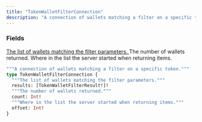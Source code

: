 ```yaml
---
title: "TokenWalletFilterConnection"
description: "A connection of wallets matching a filter on a specific token."
---
```


### Fields

<a href="/api-reference/types/tokenwalletfilterresult">
  <ResponseField name="results" type="[TokenWalletFilterResult!]!" required>
    The list of wallets matching the filter parameters.
  </ResponseField>
</a>

<ResponseField name="count" type="Int!" required>
  The number of wallets returned.
</ResponseField>

<ResponseField name="offset" type="Int!" required>
  Where in the list the server started when returning items.
</ResponseField>


```graphql TokenWalletFilterConnection
"""A connection of wallets matching a filter on a specific token."""
type TokenWalletFilterConnection {
  """The list of wallets matching the filter parameters."""
  results: [TokenWalletFilterResult!]!
  """The number of wallets returned."""
  count: Int!
  """Where in the list the server started when returning items."""
  offset: Int!
}
```

